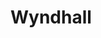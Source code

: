 
# Wyndhall
<ProjectDetails
  floatRight
  region="Westerlands"
  house="House Estren"
  type="Castle"
  status="Completed"
  warp="/warp wyndhall"
  projectLead="Pixeld_"
  dateStarted="2020-03-06T01:38:00.000Z"
  dateCompleted="2021-04-16T01:38:00.000Z"
/>
